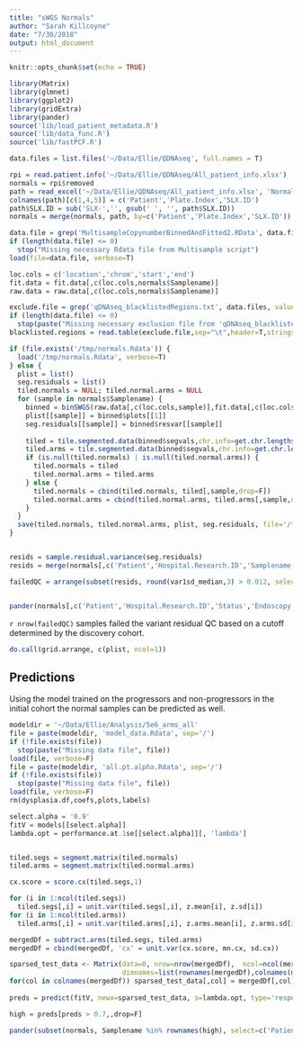 ```yaml
---
title: "sWGS Normals"
author: "Sarah Killcoyne"
date: "7/30/2018"
output: html_document
---
```


```r
knitr::opts_chunk$set(echo = TRUE)

library(Matrix)
library(glmnet)
library(ggplot2)
library(gridExtra)
library(pander)
source('lib/load_patient_metadata.R')
source('lib/data_func.R')
source('lib/fastPCF.R')

data.files = list.files('~/Data/Ellie/QDNAseq', full.names = T)

rpi = read.patient.info('~/Data/Ellie/QDNAseq/All_patient_info.xlsx')
normals = rpi$removed
path = read_excel('~/Data/Ellie/QDNAseq/All_patient_info.xlsx', 'Normals')[,c('Patient ID', 'Hospital Research ID', 'Pathology notes','Plate Index','SLX ID 1')]
colnames(path)[c(1,4,5)] = c('Patient','Plate.Index','SLX.ID')
path$SLX.ID = sub('SLX-','', gsub(' ', '', path$SLX.ID))
normals = merge(normals, path, by=c('Patient','Plate.Index','SLX.ID'))

data.file = grep('MultisampleCopynumberBinnedAndFitted2.RData', data.files, value=T)
if (length(data.file) <= 0)
  stop("Missing necessary Rdata file from Multisample script")
load(file=data.file, verbose=T)

loc.cols = c('location','chrom','start','end')
fit.data = fit.data[,c(loc.cols,normals$Samplename)]
raw.data = raw.data[,c(loc.cols,normals$Samplename)]

exclude.file = grep('qDNAseq_blacklistedRegions.txt', data.files, value=T)
if (length(data.file) <= 0)
  stop(paste("Missing necessary exclusion file from 'qDNAseq_blacklistedRegions.txt' in",data))
blacklisted.regions = read.table(exclude.file,sep="\t",header=T,stringsAsFactors=F)

if (file.exists('/tmp/normals.Rdata')) {
  load('/tmp/normals.Rdata', verbose=T)
} else {
  plist = list()
  seg.residuals = list()
  tiled.normals = NULL; tiled.normal.arms = NULL
  for (sample in normals$Samplename) {
    binned = binSWGS(raw.data[,c(loc.cols,sample)],fit.data[,c(loc.cols,sample)],blacklisted.regions,min.probes=67,gamma2=250,metrics.file=NULL)
    plist[[sample]] = binned$plots[[1]]
    seg.residuals[[sample]] = binned$resvar[[sample]]
    
    tiled = tile.segmented.data(binned$segvals,chr.info=get.chr.lengths(file='/tmp/hg19_info.txt'),verbose=T)
    tiled.arms = tile.segmented.data(binned$segvals,chr.info=get.chr.lengths(file='/tmp/hg19_info.txt'),size='arms', verbose=T)
    if (is.null(tiled.normals) | is.null(tiled.normal.arms)) {
      tiled.normals = tiled
      tiled.normal.arms = tiled.arms
    } else {
      tiled.normals = cbind(tiled.normals, tiled[,sample,drop=F])
      tiled.normal.arms = cbind(tiled.normal.arms, tiled.arms[,sample,drop=F])
    }
  }
  save(tiled.normals, tiled.normal.arms, plist, seg.residuals, file='/tmp/normals.Rdata')
}


resids = sample.residual.variance(seg.residuals)
resids = merge(normals[,c('Patient','Hospital.Research.ID','Samplename')], resids, by.x='Samplename', by.y='sample')

failedQC = arrange(subset(resids, round(var1sd_median,3) > 0.012, select=c(Hospital.Research.ID,Samplename, var1sd_median,var1sd_sd, var1sd_Q1,var1sd_Q3)),  var1sd_median)


pander(normals[,c('Patient','Hospital.Research.ID','Status','Endoscopy.Year','Pathology notes')], caption='Normal samples', justify='left')
```


`r nrow(failedQC)` samples failed the variant residual QC based on a cutoff determined by the discovery cohort.


```r
do.call(grid.arrange, c(plist, ncol=1))
```

## Predictions

Using the model trained on the progressors and non-progressors in the initial cohort the normal samples can be predicted as well.

```r
modeldir = '~/Data/Ellie/Analysis/5e6_arms_all'
file = paste(modeldir, 'model_data.Rdata', sep='/')
if (!file.exists(file))
  stop(paste("Missing data file", file))
load(file, verbose=F)
file = paste(modeldir, 'all.pt.alpha.Rdata', sep='/')
if (!file.exists(file))
  stop(paste("Missing data file", file))
load(file, verbose=F)
rm(dysplasia.df,coefs,plots,labels)

select.alpha = '0.9'
fitV = models[[select.alpha]]
lambda.opt = performance.at.1se[[select.alpha]][, 'lambda']


tiled.segs = segment.matrix(tiled.normals)
tiled.arms = segment.matrix(tiled.normal.arms)

cx.score = score.cx(tiled.segs,1)

for (i in 1:ncol(tiled.segs)) 
  tiled.segs[,i] = unit.var(tiled.segs[,i], z.mean[i], z.sd[i])
for (i in 1:ncol(tiled.arms)) 
  tiled.arms[,i] = unit.var(tiled.arms[,i], z.arms.mean[i], z.arms.sd[i])

mergedDf = subtract.arms(tiled.segs, tiled.arms)
mergedDf = cbind(mergedDf, 'cx' = unit.var(cx.score, mn.cx, sd.cx))

sparsed_test_data <- Matrix(data=0, nrow=nrow(mergedDf),  ncol=ncol(mergedDf),
                            dimnames=list(rownames(mergedDf),colnames(mergedDf)), sparse=T)
for(col in colnames(mergedDf)) sparsed_test_data[,col] = mergedDf[,col]
  
preds = predict(fitV, newx=sparsed_test_data, s=lambda.opt, type='response')

high = preds[preds > 0.7,,drop=F]

pander(subset(normals, Samplename %in% rownames(high), select=c('Patient','Hospital.Research.ID','Status','Endoscopy.Year','Pathology notes')), caption='Normal samples predicted to be high risk')

```


